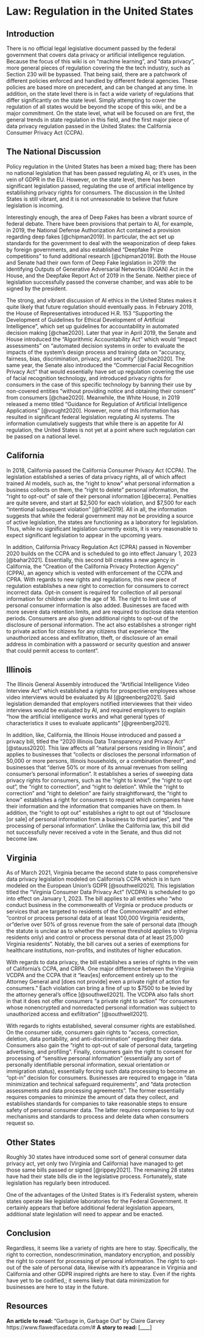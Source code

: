 # Law: Regulation in the United States

## Introduction 

 There is no official legal legislative document passed by the federal government that covers data privacy or artificial intelligence regulation. Because the focus of this wiki is on "machine learning", and "data privacy", more general pieces of regulation covering the the tech industry, such as Section 230 will be bypassed. That being said, there are a patchwork of different policies enforced and handled by different federal agencies. These policies are based more on precedent, and can be changed at any time. In addition, on the state level there is in fact a wide variety of regulations that differ significantly on the state level. Simply attempting to cover the regulation of all states would be beyond the scope of this wiki, and be a major commitment. On the state level, what will be focused on are first, the general trends in state regulation in this field, and the first major piece of data privacy regulation passed in the United States: the California Consumer Privacy Act (CCPA). 

## The National Discussion

Policy regulation in the United States has been a mixed bag; there has been no national legislation that has been passed regulating AI, or it's uses, in the vein of GDPR in the EU.  However, on the state level, there has been significant legislation passed, regulating the use of artificial intelligence by establishing privacy rights for consumers. The discussion in the United States is still vibrant, and it is not unreasonable to believe that future legislation is incoming. 

Interestingly enough, the area of Deep Fakes has been a vibrant source of federal debate. There have been provisions that pertain to AI, for example, in 2019, the National Defense Authorization Act contained a provision regarding deep fakes [@chipman2019]. In particular, the act set up standards for the government to deal with the weaponization of deep fakes by foreign governments, and also established "Deepfake Prize competitions" to fund additional research [@chipman2019]. Both the House and Senate had their own form of Deep Fake legislation in 2019: the Identifying Outputs of Generative Adversarial Networks (IOGAN) Act in the House, and the Deepfake Report Act of 2019 in the Senate. Neither piece of legislation successfully passed the converse chamber, and was able to be signed by the president.


The strong, and vibrant discussion of AI ethics in the United States makes it quite likely that future regulation should eventually pass. In February 2019, the House of Representatives introduced H.R. 153 "Supporting the Development of Guidelines for Ethical Development of Artificial Intelligence", which set up guidelines for accountability in automated decision making [@chae2020]. Later that year in April 2019, the Senate and House introduced the "Algorithmic Accountability Act" which would “impact assessments” on "automated decision systems in order to evaluate the impacts of the system’s design process and training data on “accuracy, fairness, bias, discrimination, privacy, and security" [@chae2020]. The same year, the Senate also introduced the "Commercial Facial Recognition Privacy Act" that would essentially have set up regulation covering the use of facial recognition technology, and introduced privacy rights for consumers in the case of this specific technology by banning their use by non-covered entities "without providing notice and obtaining their consent" from consumers [@chae2020]. Meanwhile, the White House, in 2019 released a memo titled "Guidance for Regulation of Artificial Intelligence Applications" [@vought2020]. However, none of this information has resulted in significant federal legislation regulating AI systems. The information cumulatively suggests that while there is an appetite for AI regulation, the United States is not yet at a point where such regulation can be passed on a national level.

## California

In 2018, California passed the California Consumer Privacy Act (CCPA). The legislation established a series of data privacy rights, all of which affect trained AI models, such as, the "right to know" what personal information a business collects on them, the "right to delete" personal information, the "right to opt-out" of sale of their personal information [@becerra]. Penalties are quite severe, and start at \$2,500 for each violation, and \$7,500 for each "intentional subsequent violation" [@friel2019]. All in all, the information suggests that while the federal government may not be providing a source of active legislation, the states are functioning as a laboratory for legislation. Thus, while no significant legislation currently exists, it is very reasonable to expect significant legislation to appear in the upcoming years.

In addition, California Privacy Regulation Act (CPRA) passed in November 2020 builds on the CCPA and is scheduled to go into effect January 1, 2023 [@bahar2021]. Essentially, this second bill creates a new agency in California, the "Creation of the California Privacy Protection Agency" (CPPA), an agency which is vested with enforcement of the CCPA and CPRA. With regards to new rights and regulations, this new piece of regulation establishes a new right to correction for consumers to correct incorrect data. Opt-in consent is required for collection of all personal information for children under the age of 16. The right to limit use of personal consumer information is also added. Businesses are faced with more severe data retention limits, and are required to disclose data retention periods. Consumers are also given additional rights to opt-out of the disclosure of personal information. The act also establishes a stronger right to private action for citizens for any citizens that experience "the unauthorized access and exfiltration, theft, or disclosure of an email address in combination with a password or security question and answer that could permit access to content".


## Illinois

The Illinois General Assembly introduced the "Artificial Intelligence Video Interview Act" which established a rights for prospective employees whose video interviews would be evaluated by AI [@greenberg2021]. Said legislation demanded that employers notified interviewees that their video interviews would be evaluated by AI, and required employers to explain "how the artificial intelligence works and what general types of characteristics it uses to evaluate applicants" [@greenberg2021].

In addition, like, California, the Illinois House introduced and passed a privacy bill, titled the "2020 Illinois Data Transparency and Privacy Act" [@stauss2020]. This law affects all "natural persons residing in Illinois", and applies to businesses that "collects or discloses the personal information of 50,000 or more persons, Illinois households, or a combination thereof", and businesses that "derive 50\% or more of its annual revenues from selling consumer’s personal information". It establishes a series of sweeping data privacy rights for consumers, such as the "right to know", the "right to opt out", the "right to correction", and "right to deletion". While the "right to correction" and "right to deletion" are fairly straightforward, the "right to know" establishes a right for consumers to request which companies have their information and the information that companies have on them. In addition, the "right to opt out" establishes a right to opt out of "disclosure [or sale] of personal information from a business to third parties", and "the processing of personal information". Unlike the California law, this bill did not successfully never received a vote in the Senate, and thus did not become law.

## Virginia 

As of March 2021, Virginia became the second state to pass comprehensive data privacy legislation modeled on California's CCPA which is in turn modeled on the European Union's GDPR [@southwell2021]. This legislation titled the "Virginia Consumer Data Privacy Act" (VCDPA) is scheduled to go into effect on January 1, 2023. The bill applies to all entities who “who conduct business in the commonwealth of Virginia or produce products or services that are targeted to residents of the Commonwealth” and either "control or process personal data of at least 100,000 Virginia residents, or "derive over 50\% of gross revenue from the sale of personal data (though the statute is unclear as to whether the revenue threshold applies to Virginia residents only) and control or process personal data of at least 25,000 Virginia residents". Notably, the bill carves out a series of exemptions for healthcare institutions, non-profits, and institutes of higher education.

With regards to data privacy, the bill establishes a series of rights in the vein of California's CCPA, and CRPA. One major difference between the Virginia VCDPA and the CCPA that it "leav[es] enforcement entirely up to the Attorney General and [does not provide] even a private right of action for consumers." Each violation can bring a fine of up to \$7500 to be levied by the attorney general's office [@southwell2021]. The VCDPA also falls short in that it does not offer consumers "a private right to action" "for consumers whose nonencrypted and nonredacted personal information was subject to unauthorized access and exfiltration" [@southwell2021].

With regards to rights established, several consumer rights are established. On the consumer side, consumers gain rights to "access, correction, deletion, data portability, and anti-discrimination" regarding their data. Consumers also gain the "right to opt-out of sale of personal data, targeting advertising, and profiling". Finally, consumers gain the right to consent for processing of "sensitive personal information" (essentially any sort of personally identifiable personal information, sexual orientation or immigration status), essentially forcing such data processing to become an "opt-in" decision for consumers. Businesses are required to engage in "data minimization and technical safeguard requirements",  and "data protection assessments and data processing agreements". The former essentially requires companies to minimize the amount of data they collect, and establishes standards for companies to take reasonable steps to ensure safety of personal consumer data. The latter requires companies to lay out mechanisms and standards to process and delete data when consumers request so.

## Other States
Roughly 30 states have introduced some sort of general consumer data privacy act, yet only two (Virginia and California) have managed to get those same bills passed or signed [@rippey2021]. The remaining 28 states have had their state bills die in the legislative process. Fortunately, state legislation has regularly been introduced. 

One of the advantages of the United States is it's Federalist system, wherein states operate like legislative laboratories for the Federal Government. It certainly appears that before additional federal legislation appears, additional state legislation will need to appear and be enacted. 


## Conclusion
Regardless, it seems like a variety of rights are here to stay. Specifically, the right to correction, nondescrimination, mandatory encryption, and possibly the right to consent for processing of personal information. The right to opt-out of the sale of personal data, likewise with it's appearance in Virginia and California and other GDPR inspired rights are here to stay. Even if the rights have yet to be codified,; it seems likely that data minimization for businesses are here to stay in the future. 

## Resources

**An article to read: ** "Garbage in, Garbage Out" by Claire Garvey https://www.flawedfacedata.com/# 
**A story to read: ** [____]
